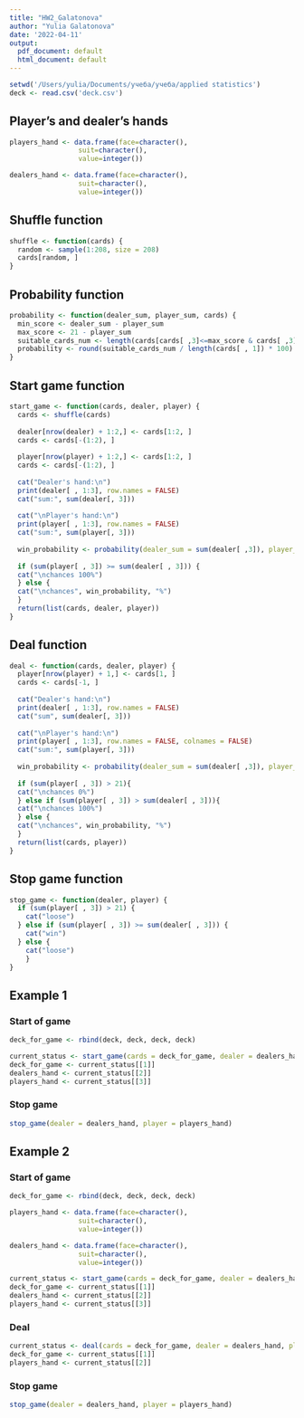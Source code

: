 ```yaml
---
title: "HW2_Galatonova"
author: "Yulia Galatonova"
date: '2022-04-11'
output:
  pdf_document: default
  html_document: default
---
```


```r
setwd('/Users/yulia/Documents/учеба/учеба/applied statistics')
deck <- read.csv('deck.csv')
```

## Player's and dealer's hands

```r
players_hand <- data.frame(face=character(),
                 suit=character(), 
                 value=integer()) 

dealers_hand <- data.frame(face=character(),
                 suit=character(), 
                 value=integer())
```

## Shuffle function

```r
shuffle <- function(cards) { 
  random <- sample(1:208, size = 208)
  cards[random, ]
}
```

## Probability function

```r
probability <- function(dealer_sum, player_sum, cards) {
  min_score <- dealer_sum - player_sum
  max_score <- 21 - player_sum
  suitable_cards_num <- length(cards[cards[ ,3]<=max_score & cards[ ,3]>=min_score, ][ ,1])
  probability <- round(suitable_cards_num / length(cards[ , 1]) * 100)
}
```

## Start game function 

```r
start_game <- function(cards, dealer, player) {
  cards <- shuffle(cards)
  
  dealer[nrow(dealer) + 1:2,] <- cards[1:2, ]
  cards <- cards[-(1:2), ]
  
  player[nrow(player) + 1:2,] <- cards[1:2, ]
  cards <- cards[-(1:2), ]
  
  cat("Dealer's hand:\n")
  print(dealer[ , 1:3], row.names = FALSE)
  cat("sum:", sum(dealer[, 3]))
  
  cat("\nPlayer's hand:\n")
  print(player[ , 1:3], row.names = FALSE)
  cat("sum:", sum(player[, 3]))
  
  win_probability <- probability(dealer_sum = sum(dealer[ ,3]), player_sum =  sum(player[ ,3]), cards = cards)
  
  if (sum(player[ , 3]) >= sum(dealer[ , 3])) {
  cat("\nchances 100%")
  } else {
  cat("\nchances", win_probability, "%")
  }
  return(list(cards, dealer, player))
}
```

## Deal function

```r
deal <- function(cards, dealer, player) {
  player[nrow(player) + 1,] <- cards[1, ]
  cards <- cards[-1, ]
  
  cat("Dealer's hand:\n")
  print(dealer[ , 1:3], row.names = FALSE)
  cat("sum", sum(dealer[, 3]))
  
  cat("\nPlayer's hand:\n")
  print(player[ , 1:3], row.names = FALSE, colnames = FALSE)
  cat("sum:", sum(player[, 3]))
  
  win_probability <- probability(dealer_sum = sum(dealer[ ,3]), player_sum =  sum(player[ ,3]), cards = cards)
  
  if (sum(player[ , 3]) > 21){
  cat("\nchances 0%")
  } else if (sum(player[ , 3]) > sum(dealer[ , 3])){
  cat("\nchances 100%")
  } else {
  cat("\nchances", win_probability, "%")
  }
  return(list(cards, player))
}
```

## Stop game function

```r
stop_game <- function(dealer, player) {
  if (sum(player[ , 3]) > 21) {
    cat("loose")
  } else if (sum(player[ , 3]) >= sum(dealer[ , 3])) {
    cat("win") 
  } else {
    cat("loose")
    }
}
```

## Example 1

### Start of game

```r
deck_for_game <- rbind(deck, deck, deck, deck)

current_status <- start_game(cards = deck_for_game, dealer = dealers_hand, player = players_hand)
deck_for_game <- current_status[[1]]
dealers_hand <- current_status[[2]]
players_hand <- current_status[[3]]
```

### Stop game

```r
stop_game(dealer = dealers_hand, player = players_hand)
```

## Example 2

### Start of game

```r
deck_for_game <- rbind(deck, deck, deck, deck)

players_hand <- data.frame(face=character(),
                 suit=character(), 
                 value=integer()) 

dealers_hand <- data.frame(face=character(),
                 suit=character(), 
                 value=integer())

current_status <- start_game(cards = deck_for_game, dealer = dealers_hand, player = players_hand)
deck_for_game <- current_status[[1]]
dealers_hand <- current_status[[2]]
players_hand <- current_status[[3]]
```

### Deal

```r
current_status <- deal(cards = deck_for_game, dealer = dealers_hand, player = players_hand)
deck_for_game <- current_status[[1]]
players_hand <- current_status[[2]]
```

### Stop game

```r
stop_game(dealer = dealers_hand, player = players_hand)
```
